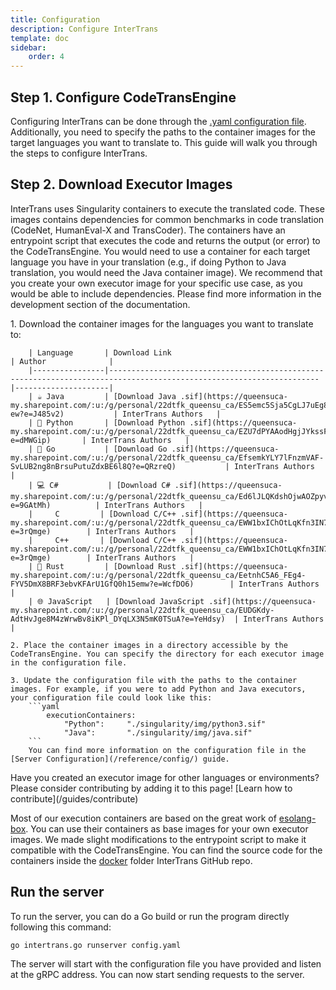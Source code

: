 ---
title: Configuration
description: Configure InterTrans
template: doc
sidebar:
    order: 4
---

## Step 1. Configure CodeTransEngine
Configuring InterTrans can be done through the [.yaml configuration file](/reference/config/). Additionally, you need to specify the paths to the container images for the target languages you want to translate to. This guide will walk you through the steps to configure InterTrans.


## Step 2. Download Executor Images

InterTrans uses Singularity containers to execute the translated code. These images contains dependencies for common benchmarks in code translation (CodeNet, HumanEval-X and TransCoder). The containers have an entrypoint script that executes the code and returns the output (or error) to the CodeTransEngine. You would need to use a container for each target language you have in your translation (e.g., if doing Python to Java translation, you would need the Java container image). We recommend that you create your own executor image for your specific use case, as you would be able to include dependencies. Please find more information in the development section of the documentation. 

<Steps>
    1. Download the container images for the languages you want to translate to:

        | Language       | Download Link                                                                                                        | Author              |
        |----------------|---------------------------------------------------------------------------------------------------------------------|---------------------|
        | ☕ Java         | [Download Java .sif](https://queensuca-my.sharepoint.com/:u:/g/personal/22dtfk_queensu_ca/ES5emc5Sja5CgLJ7uEg8VYcB8bi8R12LQ1SJ9_wl8Qy-ew?e=J485v2)           | InterTrans Authors   |
        | 🐍 Python       | [Download Python .sif](https://queensuca-my.sharepoint.com/:u:/g/personal/22dtfk_queensu_ca/EZU7dPYAAodHgjJYkssFaK0BbSzFPCX9XFxmHZKd1BsYyQ?e=dMWGip)       | InterTrans Authors   |
        | 🐹 Go           | [Download Go .sif](https://queensuca-my.sharepoint.com/:u:/g/personal/22dtfk_queensu_ca/EfsemkYLY7lFnzmVAF-SvLUB2ng8nBrsuPutuZdxBE6l8Q?e=QRzreQ)           | InterTrans Authors   |
        | 💻 C#           | [Download C# .sif](https://queensuca-my.sharepoint.com/:u:/g/personal/22dtfk_queensu_ca/Ed6lJLQKdshOjwAOZpyvWaIB80UKzV0zHV1tAGuQsvV5Mg?e=9GAtMh)          | InterTrans Authors   |
        |     C         | [Download C/C++ .sif](https://queensuca-my.sharepoint.com/:u:/g/personal/22dtfk_queensu_ca/EWW1bxIChOtLqKfn3IN7DJEBnsOgFaWsokJGeUNBGEXasg?e=3rQmge)        | InterTrans Authors   |
        |     C++       | [Download C/C++ .sif](https://queensuca-my.sharepoint.com/:u:/g/personal/22dtfk_queensu_ca/EWW1bxIChOtLqKfn3IN7DJEBnsOgFaWsokJGeUNBGEXasg?e=3rQmge)        | InterTrans Authors   |
        | 🦀 Rust         | [Download Rust .sif](https://queensuca-my.sharepoint.com/:u:/g/personal/22dtfk_queensu_ca/EetnhC5A6_FEg4-FYV5DmX8BRF3ebvKFArU1GfQ0h15emw?e=WcfDO6)        | InterTrans Authors   |
        | 🌐 JavaScript   | [Download JavaScript .sif](https://queensuca-my.sharepoint.com/:u:/g/personal/22dtfk_queensu_ca/EUDGKdy-AdtHvJge8M4zWrwBv8iKPl_DYqLX3N5mK0TSuA?e=YeHdsy)  | InterTrans Authors   |

    2. Place the container images in a directory accessible by the CodeTransEngine. You can specify the directory for each executor image in the configuration file.

    3. Update the configuration file with the paths to the container images. For example, if you were to add Python and Java executors, your configuration file could look like this:
        ```yaml
            executionContainers:
                "Python":     "./singularity/img/python3.sif"
                "Java":       "./singularity/img/java.sif"
        ```
        You can find more information on the configuration file in the [Server Configuration](/reference/config/) guide.
</Steps>

<Aside type='tip'>Have you created an executor image for other languages or environments? Please consider contributing by adding it to this page! [Learn how to contribute](/guides/contribute)</Aside>

Most of our execution containers are based on the great work of [esolang-box](https://github.com/hakatashi/esolang-box). You can use their containers as base images for your own executor images. We made slight modifications to the entrypoint script to make it compatible with the CodeTransEngine. You can find the source code for the containers inside the [docker](https://github.com/CodeTransEngine/CodeTransEngine/tree/main/docker) folder InterTrans GitHub repo.


## Run the server
To run the server, you can do a Go build or run the program directly following this command:

```bash
go intertrans.go runserver config.yaml
```

The server will start with the configuration file you have provided and listen at the gRPC address. You can now start sending requests to the server.

